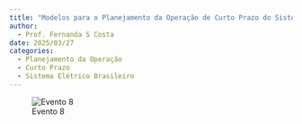 ```yaml
---
title: "Modelos para o Planejamento da Operação de Curto Prazo do Sistema Elétrico Brasileiro"
author:
  - Prof. Fernanda S Costa
date: 2025/03/27
categories: 
  - Planejamento da Operação
  - Curto Prazo
  - Sistema Elétrico Brasileiro
---
```


![Evento 8](images/Evento 27-03-25.png)
